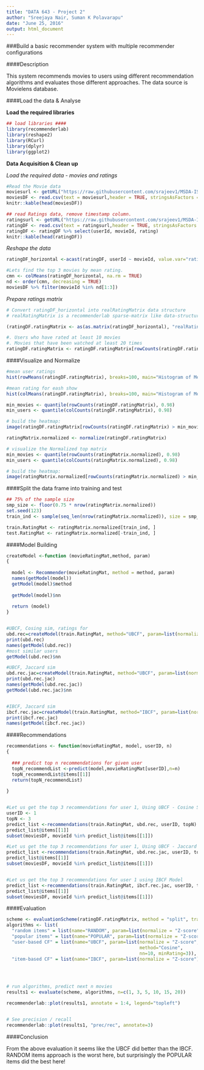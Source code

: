 ```yaml
---
title: "DATA 643 - Project 2"
author: "Sreejaya Nair, Suman K Polavarapu"
date: "June 25, 2016"
output: html_document
---
```


###Build a basic recommender system with multiple recommender configurations

####Description

This system recommends  movies to users using different recommendation algorithms and evaluates those different approaches.
The data source is Movielens database.

####Load the data & Analyse

__Load the required libraries__
```r
## load libraries ####
library(recommenderlab)
library(reshape2)
library(RCurl)
library(dplyr)
library(ggplot2)
```


__Data Acquisition & Clean up__

*Load the required data - movies and ratings *
```r
#Read the Movie data
moviesurl <- getURL("https://raw.githubusercontent.com/srajeev1/MSDA-IS643/master/projects/project1/ml-latest-small/movies.csv")
moviesDF <- read.csv(text = moviesurl,header = TRUE, stringsAsFactors = FALSE)
knitr::kable(head(moviesDF))

## read Ratings data, remove timestamp column.
ratingsurl <- getURL("https://raw.githubusercontent.com/srajeev1/MSDA-IS643/master/projects/project1/ml-latest-small/ratings.csv")
ratingDF <- read.csv(text = ratingsurl,header = TRUE, stringsAsFactors = FALSE)
ratingDF <- ratingDF %>% select(userId, movieId, rating)
knitr::kable(head(ratingDF))
```

*Reshape the data*
```r
ratingDF_horizontal <-acast(ratingDF, userId ~ movieId, value.var="rating")

#Lets find the top 3 movies by mean rating.
cmn <- colMeans(ratingDF_horizontal, na.rm = TRUE)
nd <- order(cmn, decreasing = TRUE)
moviesDF %>% filter(movieId %in% nd[1:3])
```

*Prepare ratings matrix*

```r
# Convert ratingDF_horizontal into realRatingMatrix data structure
# realRatingMatrix is a recommenderlab sparse-matrix like data-structure

(ratingDF.ratingMatrix <- as(as.matrix(ratingDF_horizontal), "realRatingMatrix"))

#. Users who have rated at least 10 movies
#. Movies that have been watched at least 20 times
ratingDF.ratingMatrix <- ratingDF.ratingMatrix[rowCounts(ratingDF.ratingMatrix) > 10,colCounts(ratingDF.ratingMatrix) > 20] 

```

####Visualize and Normalize

```r
#mean user ratings
hist(rowMeans(ratingDF.ratingMatrix), breaks=100, main="Histogram of Mean User Ratings", xlab="Ratings", col= "light blue")

#mean rating for eash show
hist(colMeans(ratingDF.ratingMatrix), breaks=100, main="Histogram of Mean Movie Ratings", xlab="Ratings", col= "light green")

min_movies <- quantile(rowCounts(ratingDF.ratingMatrix), 0.98)
min_users <- quantile(colCounts(ratingDF.ratingMatrix), 0.98)

# build the heatmap:
image(ratingDF.ratingMatrix[rowCounts(ratingDF.ratingMatrix) > min_movies,colCounts(ratingDF.ratingMatrix) > min_users], main = "Heatmap of the top users and movies")

ratingMatrix.normalized <- normalize(ratingDF.ratingMatrix)

# visualize the Normalized top matrix
min_movies <- quantile(rowCounts(ratingMatrix.normalized), 0.98)
min_users <- quantile(colCounts(ratingMatrix.normalized), 0.98)

# build the heatmap:
image(ratingMatrix.normalized[rowCounts(ratingMatrix.normalized) > min_movies,colCounts(ratingMatrix.normalized) > min_users], main = "Heatmap of the top users and movies")
```

####Split the data frame into training and test

```r
## 75% of the sample size
smp_size <- floor(0.75 * nrow(ratingMatrix.normalized))
set.seed(123)
train_ind <- sample(seq_len(nrow(ratingMatrix.normalized)), size = smp_size)

train.RatingMat <- ratingMatrix.normalized[train_ind, ]
test.RatingMat <- ratingMatrix.normalized[-train_ind, ]

```

####Model Building

```r
createModel <-function (movieRatingMat,method, param)
{
  
  model <- Recommender(movieRatingMat, method = method, param)
  names(getModel(model))
  getModel(model)$method
  
  getModel(model)$nn
  
  return (model)
}


#UBCF, Cosing sim, ratings for 
ubd.rec=createModel(train.RatingMat, method="UBCF", param=list(normalize = "Z-score",method="Cosine",nn=5, minRating=1))
print(ubd.rec)
names(getModel(ubd.rec))
#most similar users
getModel(ubd.rec)$nn

#UBCF, Jaccard sim
ubd.rec.jac=createModel(train.RatingMat, method="UBCF", param=list(normalize = "Z-score",method="Jaccard",nn=5, minRating=1))
print(ubd.rec.jac)
names(getModel(ubd.rec.jac))
getModel(ubd.rec.jac)$nn


#IBCF, Jaccard sim
ibcf.rec.jac=createModel(train.RatingMat, method="IBCF", param=list(normalize = "Z-score",method="Jaccard",nn=5, minRating=1))
print(ibcf.rec.jac)
names(getModel(ibcf.rec.jac))
```


####Recommendations

```r
recommendations <- function(movieRatingMat, model, userID, n)
{
  
  ### predict top n recommendations for given user
  topN_recommendList <-predict(model,movieRatingMat[userID],n=n) 
  topN_recommendList@items[[1]]
  return(topN_recommendList)
  
}


#Let us get the top 3 recommendations for user 1, Using UBCF - Cosine Similarity
userID <- 1
topN <- 3
predict_list <-recommendations(train.RatingMat, ubd.rec, userID, topN)
predict_list@items[[1]]
subset(moviesDF, movieId %in% predict_list@items[[1]])

#Let us get the top 3 recommendations for user 1, Using UBCF - Jaccard Similarity
predict_list <-recommendations(train.RatingMat, ubd.rec.jac, userID, topN)
predict_list@items[[1]]
subset(moviesDF, movieId %in% predict_list@items[[1]])


#Let us get the top 3 recommendations for user 1 using IBCF Model
predict_list <-recommendations(train.RatingMat, ibcf.rec.jac, userID, topN)
predict_list@items[[1]]
subset(moviesDF, movieId %in% predict_list@items[[1]])
```


####Evaluation

```r
scheme <- evaluationScheme(ratingDF.ratingMatrix, method = "split", train = .9, given = 4, goodRating = 4)
algorithms <- list(
  "random items" = list(name="RANDOM", param=list(normalize = "Z-score")),
  "popular items" = list(name="POPULAR", param=list(normalize = "Z-score")),
  "user-based CF" = list(name="UBCF", param=list(normalize = "Z-score",
                                                 method="Cosine",
                                                 nn=10, minRating=3)),
  "item-based CF" = list(name="IBCF", param=list(normalize = "Z-score")))

 
 

# run algorithms, predict next n movies
results1 <- evaluate(scheme, algorithms, n=c(1, 3, 5, 10, 15, 20))

recommenderlab::plot(results1, annotate = 1:4, legend="topleft")


# See precision / recall
recommenderlab::plot(results1, "prec/rec", annotate=3)
```

####Conclusion

From the above evaluation it seems like the UBCF did  better than the IBCF. 
RANDOM items approach is the worst here, but surprisingly the POPULAR items did the best here!


